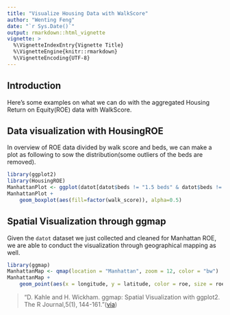 ```yaml
---
title: "Visualize Housing Data with WalkScore"
author: "Wenting Feng"
date: "`r Sys.Date()`"
output: rmarkdown::html_vignette
vignette: >
  %\VignetteIndexEntry{Vignette Title}
  %\VignetteEngine{knitr::rmarkdown}
  %\VignetteEncoding{UTF-8}
---
```


## Introduction

Here's some examples on what we can do with the aggregated Housing Return on Equity(ROE) data with WalkScore. 

## Data visualization with HousingROE

In overview of ROE data divided by walk score and beds, we can make a plot as following to sow the distribution(some outliers of the beds are removed). 

```r
library(ggplot2)
library(HousingROE)
ManhattanPlot <- ggplot(datot[datot$beds != "1.5 beds" & datot$beds != "10 beds", ], aes(x=beds, y=roe)) 
ManhattanPlot +
    geom_boxplot(aes(fill=factor(walk_score)), alpha=0.5)
```

## Spatial Visualization through ggmap

Given the `datot` dataset we just collected and cleaned for Manhattan ROE, we are able to conduct the visualization through geographical mapping as well. 

```r
library(ggmap)
ManhattanMap <- qmap(location = "Manhattan", zoom = 12, color = "bw")
ManhattanMap + 
    geom_point(aes(x = longitude, y = latitude, color = roe, size = roe), alpha = 0.5, data = datot)
```

> "D. Kahle and H. Wickham. ggmap: Spatial Visualization with ggplot2. The R Journal,5(1), 144-161."([via](http://journal.r-project.org/archive/2013-1/kahle-wickham.pdf))
